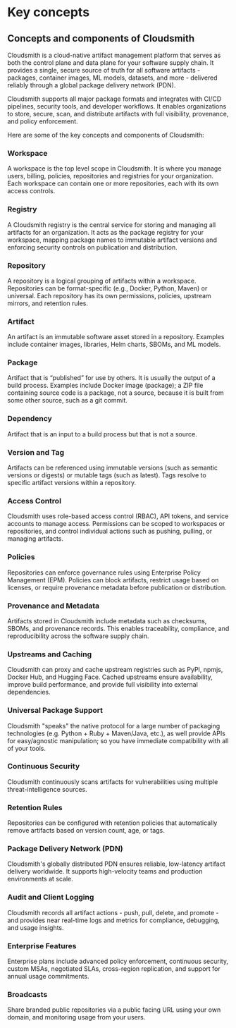 # Key concepts

## Concepts and components of Cloudsmith

Cloudsmith is a cloud-native artifact management platform that serves as both the control plane and data plane for your software supply chain. It provides a single, secure source of truth for all software artifacts - packages, container images, ML models, datasets, and more - delivered reliably through a global package delivery network (PDN).

Cloudsmith supports all major package formats and integrates with CI/CD pipelines, security tools, and developer workflows. It enables organizations to store, secure, scan, and distribute artifacts with full visibility, provenance, and policy enforcement.

Here are some of the key concepts and components of Cloudsmith: 

### Workspace

A workspace is the top level scope in Cloudsmith. It is where you manage users, billing, policies, repositories and registries for your organization. Each workspace can contain one or more repositories, each with its own access controls. 

### Registry

A Cloudsmith registry is the central service for storing and managing all artifacts for an organization. It acts as the package registry for your workspace, mapping package names to immutable artifact versions and enforcing security controls on publication and distribution.

### Repository

A repository is a logical grouping of artifacts within a workspace. Repositories can be format-specific (e.g., Docker, Python, Maven) or universal. Each repository has its own permissions, policies, upstream mirrors, and retention rules. 

### Artifact

An artifact is an immutable software asset stored in a repository. Examples include container images, libraries, Helm charts, SBOMs, and ML models. 

### Package

Artifact that is “published” for use by others. It is usually the output of a build process. Examples include Docker image (package); a ZIP file containing source code is a package, not a source, because it is built from some other source, such as a git commit.

### Dependency 

Artifact that is an input to a build process but that is not a source. 

### Version and Tag

Artifacts can be referenced using immutable versions (such as semantic versions or digests) or mutable tags (such as latest). Tags resolve to specific artifact versions within a repository.

### Access Control

Cloudsmith uses role-based access control (RBAC), API tokens, and service accounts to manage access. Permissions can be scoped to workspaces or repositories, and control individual actions such as pushing, pulling, or managing artifacts.

### Policies

Repositories can enforce governance rules using Enterprise Policy Management (EPM). Policies can block artifacts, restrict usage based on licenses, or require provenance metadata before publication or distribution.

### Provenance and Metadata

Artifacts stored in Cloudsmith include metadata such as checksums, SBOMs, and provenance records. This enables traceability, compliance, and reproducibility across the software supply chain.

### Upstreams and Caching

Cloudsmith can proxy and cache upstream registries such as PyPI, npmjs, Docker Hub, and Hugging Face. Cached upstreams ensure availability, improve build performance, and provide full visibility into external dependencies.

### Universal Package Support

Cloudsmith "speaks" the native protocol for a large number of packaging technologies (e.g. Python \+ Ruby \+ Maven/Java, etc.), as well provide APIs for easy/agnostic manipulation; so you have immediate compatibility with all of your tools.

### Continuous Security

Cloudsmith continuously scans artifacts for vulnerabilities using multiple threat-intelligence sources. 

### Retention Rules

Repositories can be configured with retention policies that automatically remove artifacts based on version count, age, or tags.

### Package Delivery Network (PDN)

Cloudsmith's globally distributed PDN ensures reliable, low-latency artifact delivery worldwide. It supports high-velocity teams and production environments at scale.

### Audit and Client Logging

Cloudsmith records all artifact actions \- push, pull, delete, and promote \- and provides near real-time logs and metrics for compliance, debugging, and usage insights.

### Enterprise Features

Enterprise plans include advanced policy enforcement, continuous security, custom MSAs, negotiated SLAs, cross-region replication, and support for annual usage commitments.

### Broadcasts

Share branded public repositories via a public facing URL using your own domain, and monitoring usage from your users.